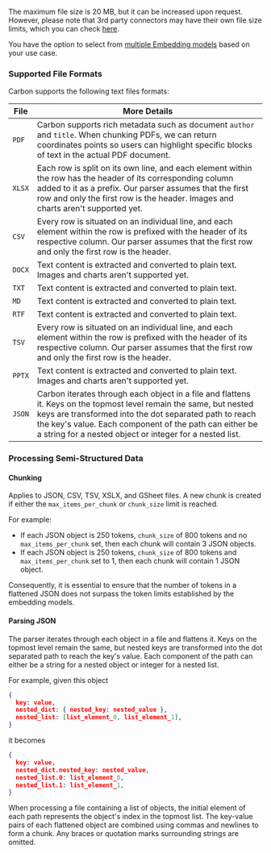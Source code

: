 <Info>The maximum file size is 20 MB, but it can be increased upon request. However, please note that 3rd party connectors may have their own file size limits, which you can check [here](/connectors).</Info>

You have the option to select from [multiple Embedding models](/learn/models/models#supported-models) based on your use case.

### Supported File Formats

Carbon supports the following text files formats:

| File | More Details                           |
| -------- | ------------------------------------- |
| `PDF`     | Carbon supports rich metadata such as document `author` and `title`. When chunking PDFs, we can return coordinates points so users can highlight specific blocks of text in the actual PDF document. |
| `XLSX`     | Each row is split on its own line, and each element within the row has the header of its corresponding column added to it as a prefix. Our parser assumes that the first row and only the first row is the header. Images and charts aren't supported yet.                        |
| `CSV`   | Every row is situated on an individual line, and each element within the row is prefixed with the header of its respective column. Our parser assumes that the first row and only the first row is the header. |
| `DOCX`     | Text content is extracted and converted to plain text.  Images and charts aren't supported yet.                      |
| `TXT`     | Text content is extracted and converted to plain text.                          |
| `MD`     | Text content is extracted and converted to plain text.                      |
| `RTF`   | Text content is extracted and converted to plain text. |
| `TSV`     | Every row is situated on an individual line, and each element within the row is prefixed with the header of its respective column. Our parser assumes that the first row and only the first row is the header. |
| `PPTX`     | Text content is extracted and converted to plain text. Images and charts aren't supported yet.                          |
| `JSON`   |  Carbon iterates through each object in a file and flattens it. Keys on the topmost level remain the same, but nested keys are transformed into the dot separated path to reach the key's value. Each component of the path can either be a string for a nested object or integer for a nested list. |


### Processing Semi-Structured Data

#### Chunking
<Note>Applies to JSON, CSV, TSV, XSLX, and GSheet files.</Note>
A new chunk is created if either the `max_items_per_chunk` or `chunk_size` limit is reached. 

For example:
- If each JSON object is 250 tokens, `chunk_size` of 800 tokens and no `max_items_per_chunk` set, then each chunk will contain 3 JSON objects.
- If each JSON object is 250 tokens, `chunk_size` of 800 tokens and `max_items_per_chunk` set to 1, then each chunk will contain 1 JSON object.

Consequently, it is essential to ensure that the number of tokens in a flattened JSON does not surpass the token limits established by the embedding models.

#### Parsing JSON
The parser iterates through each object in a file and flattens it. Keys on the topmost level remain the same, but nested keys are transformed into the dot separated path to reach the key's value. Each component of the path can either be a string for a nested object or integer for a nested list. 

For example, given this object
```json
{
  key: value,
  nested_dict: { nested_key: nested_value },
  nested_list: [list_element_0, list_element_1],
}
```
it becomes
```json
{
  key: value,
  nested_dict.nested_key: nested_value,
  nested_list.0: list_element_0,
  nested_list.1: list_element_1,
}
```
When processing a file containing a list of objects, the initial element of each path represents the object's index in the topmost list. The key-value pairs of each flattened object are combined using commas and newlines to form a chunk. Any braces or quotation marks surrounding strings are omitted. 
